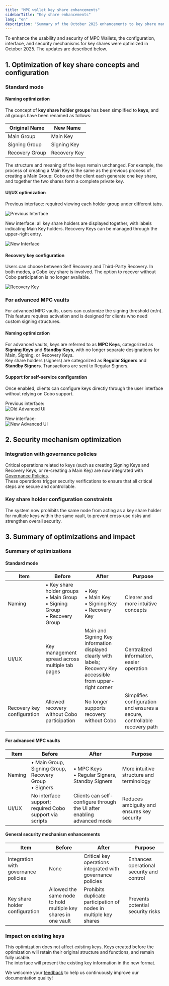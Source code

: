 ```yaml
---
title: "MPC wallet key share enhancements"
sidebarTitle: "Key share enhancements"
lang: "en"
description: "Summary of the October 2025 enhancements to key share management and security in MPC Wallets."
---
```


To enhance the usability and security of MPC Wallets, the configuration, interface, and security mechanisms for key shares were optimized in October 2025. The updates are described below.

## 1. Optimization of key share concepts and configuration

### Standard mode

#### Naming optimization

The concept of **key share holder groups** has been simplified to **keys**, and all groups have been renamed as follows:

| Original Name | New Name |
|--|--|
| Main Group | Main Key |
| Signing Group | Signing Key |
| Recovery Group | Recovery Key |

The structure and meaning of the keys remain unchanged. For example, the process of creating a Main Key is the same as the previous process of creating a Main Group: Cobo and the client each generate one key share, and together the two shares form a complete private key.

#### UI/UX optimization

Previous interface: required viewing each holder group under different tabs.

<img src="/en/images/mpc-wallet/old-ui.png" className="screenshot_modal" alt="Previous Interface"/>

New interface: all key share holders are displayed together, with labels indicating Main Key holders. Recovery Keys can be managed through the upper-right entry.

<img src="/en/images/mpc-wallet/new-ui.png" className="screenshot_modal" alt="New Interface"/>

#### Recovery key configuration

Users can choose between Self Recovery and Third-Party Recovery. In both modes, a Cobo key share is involved. The option to recover without Cobo participation is no longer available.

<img src="/en/images/mpc-wallet/recoverymode.png" className="screenshot_modal" alt="Recovery Key"/>

### For advanced MPC vaults

<Note>For advanced MPC vaults, users can customize the signing threshold (m/n). This feature requires activation and is designed for clients who need custom signing structures.</Note>

#### Naming optimization

For advanced vaults, keys are referred to as **MPC Keys**, categorized as **Signing Keys** and **Standby Keys**, with no longer separate designations for Main, Signing, or Recovery Keys.  
Key share holders (signers) are categorized as **Regular Signers** and **Standby Signers**. Transactions are sent to Regular Signers.

#### Support for self-service configuration

Once enabled, clients can configure keys directly through the user interface without relying on Cobo support.

Previous interface:  
<img src="/en/images/mpc-wallet/old-ui-advanced.png" className="screenshot_modal" alt="Old Advanced UI"/>

New interface:  
<img src="/en/images/mpc-wallet/new-ui-advanced.png" className="screenshot_modal" alt="New Advanced UI"/>

## 2. Security mechanism optimization

### Integration with governance policies

Critical operations related to keys (such as creating Signing Keys and Recovery Keys, or re-creating a Main Key) are now integrated with [Governance Policies](/en/portal/risk-controls/governance-policies).  
These operations trigger security verifications to ensure that all critical steps are secure and controllable.

### Key share holder configuration constraints

The system now prohibits the same node from acting as a key share holder for multiple keys within the same vault, to prevent cross-use risks and strengthen overall security.

## 3. Summary of optimizations and impact

### Summary of optimizations

#### Standard mode

| Item | Before | After | Purpose |
|--|--|--|--|
| Naming | • Key share holder groups<br>• Main Group<br>• Signing Group<br>• Recovery Group | • Key<br>• Main Key<br>• Signing Key<br>• Recovery Key | Clearer and more intuitive concepts |
| UI/UX | Key management spread across multiple tab pages | Main and Signing Key information displayed clearly with labels; Recovery Key accessible from upper-right corner | Centralized information, easier operation |
| Recovery key configuration | Allowed recovery without Cobo participation | No longer supports recovery without Cobo | Simplifies configuration and ensures a secure, controllable recovery path |

#### For advanced MPC vaults

| Item | Before | After | Purpose |
|--|--|--|--|
| Naming | • Main Group, Signing Group, Recovery Group<br>• Signers | • MPC Keys<br>• Regular Signers, Standby Signers | More intuitive structure and terminology |
| UI/UX | No interface support; required Cobo support via scripts | Clients can self-configure through the UI after enabling advanced mode | Reduces ambiguity and ensures key security |

#### General security mechanism enhancements

| Item | Before | After | Purpose |
|--|--|--|--|
| Integration with governance policies | None | Critical key operations integrated with governance policies | Enhances operational security and control |
| Key share holder configuration | Allowed the same node to hold multiple key shares in one vault | Prohibits duplicate participation of nodes in multiple key shares | Prevents potential security risks |

### Impact on existing keys

This optimization does not affect existing keys. Keys created before the optimization will retain their original structure and functions, and remain fully usable.  
The interface will present the existing key information in the new format.

<Tip>We welcome your [feedback](https://forms.zohopublic.com/cobo/form/DocumentFeedbackForm/formperma/QvLOhxJv1_JMsJ-1dleZ8Itb_7rzN-LtgvsDdxosoVI?referrername=manuals) to help us continuously improve our documentation quality!</Tip>